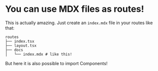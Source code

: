 
# You can use MDX files as routes!

This is actually amazing. Just create an `index.mdx` file in your routes like that:

```
routes
├── index.tsx
├── layout.tsx
├── docs
│   └── index.mdx # like this!
```

But here it is also possible to import Components!

<Todo completed="true" content="This is a tsx component!" />
